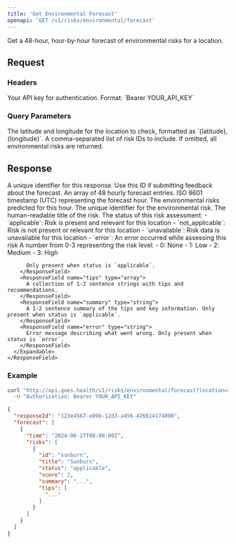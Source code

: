 ```yaml
---
title: 'Get Environmental Forecast'
openapi: 'GET /v1/risks/environmental/forecast'
---
```


Get a 48-hour, hour-by-hour forecast of environmental risks for a location.

## Request

### Headers

<ParamField header="Authorization" type="string" required>
  Your API key for authentication. Format: `Bearer YOUR_API_KEY`
</ParamField>

### Query Parameters

<ParamField query="location" type="string" required>
  The latitude and longitude for the location to check, formatted as `{latitude},{longitude}`.
</ParamField>

<ParamField query="ids" type="string">
  A comma-separated list of risk IDs to include. If omitted, all environmental risks are returned.
</ParamField>

## Response

<ResponseField name="responseId" type="string">
  A unique identifier for this response. Use this ID if submitting feedback about the forecast.
</ResponseField>

<ResponseField name="forecast" type="array">
  An array of 48 hourly forecast entries.
  <Expandable title="child attributes">
    <ResponseField name="time" type="string">
      ISO 8601 timestamp (UTC) representing the forecast hour.
    </ResponseField>
    <ResponseField name="risks" type="array">
      The environmental risks predicted for this hour.
      <Expandable title="child attributes">
        <ResponseField name="id" type="string">
          The unique identifier for the environmental risk.
        </ResponseField>
        <ResponseField name="title" type="string">
          The human-readable title of the risk.
        </ResponseField>
        <ResponseField name="status" type="enum">
          The status of this risk assessment:
          - `applicable`: Risk is present and relevant for this location
          - `not_applicable`: Risk is not present or relevant for this location  
          - `unavailable`: Risk data is unavailable for this location
          - `error`: An error occurred while assessing this risk
        </ResponseField>
        <ResponseField name="score" type="number">
          A number from 0-3 representing the risk level:
          - 0: None
          - 1: Low
          - 2: Medium
          - 3: High
          
          Only present when status is `applicable`.
        </ResponseField>
        <ResponseField name="tips" type="array">
          A collection of 1-2 sentence strings with tips and recommendations.
        </ResponseField>
        <ResponseField name="summary" type="string">
          A 1-2 sentence summary of the tips and key information. Only present when status is `applicable`.
        </ResponseField>
        <ResponseField name="error" type="string">
          Error message describing what went wrong. Only present when status is `error`.
        </ResponseField>
      </Expandable>
    </ResponseField>
  </Expandable>
</ResponseField>

### Example

```bash
curl "http://api.goes.health/v1/risks/environmental/forecast?location=34.0522,-118.2437" \
  -H "Authorization: Bearer YOUR_API_KEY"
```

```json
{
  "responseId": "123e4567-e89b-12d3-a456-426614174000",
  "forecast": [
    {
      "time": "2024-06-27T00:00:00Z",
      "risks": [
        {
          "id": "sunburn",
          "title": "Sunburn",
          "status": "applicable",
          "score": 2,
          "summary": "...",
          "tips": [
            "..."
          ]
        }
      ]
    }
  ]
}
``` 